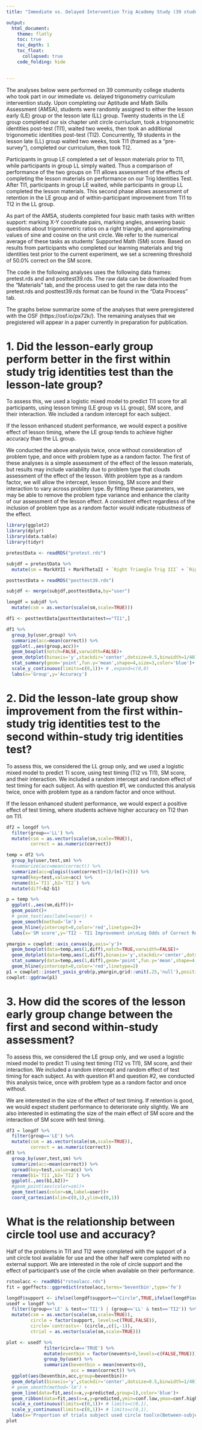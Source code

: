 ```yaml
---
title: "Immediate vs. Delayed Intervention Trig Academy Study (39 students)"

output: 
  html_document:
    theme: flatly
    toc: true
    toc_depth: 1
    toc_float:
      collapsed: true
    code_folding: hide
    

---
```

The analyses below were performed on 39 community college students who took part in our immediate vs. delayed trigonometry curriculum intervention study. Upon completing our Aptitude and Math Skills Assessment (AMSA), students were randomly assigned to either the lesson early (LE) group or the lesson late (LL) group. Twenty students in the LE group completed our six chapter unit circle curriuclum, took a trigonometric identities post-test (TI1), waited two weeks, then took an additional trigonometic identities post-test (TI2). Concurrently, 19 students in the lesson late (LL) group waited two weeks, took TI1 (framed as a "pre-survey"), completed our curriculum, then took TI2. 

Participants in group LE completed a set of lesson materials prior to TI1, while participants in group LL simply waited. Thus a comparison of performance of the two groups on TI1 allows assessment of the effects of completing the lesson materials on performance on our Trig Identities Test. After TI1, participants in group LE waited, while participants in group LL completed the lesson materials. This second phase allows assessment of retention in the LE group and of within-participant improvement from TI1 to TI2 in the LL group.

As part of the AMSA, students completed four basic math tasks with written support: marking X-Y coordinate pairs, marking angles, answering basic questions about trigonometric ratios on a right triangle, and approximating values of sine and cosine on the unit circle. We refer to the numerical average of these tasks as students' Supported Math (SM) score. Based on results from participants who completed our learning materials and trig identities test prior to the current experiment, we set a screening threshold of 50.0% correct on the SM score.

The code in the following analyses uses the following data frames: pretest.rds and and posttest39.rds. The raw data can be downloaded from the "Materials" tab, and the process used to get the raw data into the pretest.rds and posttest39.rds format can be found in the "Data Process" tab. 

The graphs below summarize some of the analyses that were preregistered with the OSF (https://osf.io/px72k/). The remaining analyses that we pregistered will appear in a paper currently in preparation for publication. 

# 1. Did the lesson-early group perform better in the first within study trig identities test than the lesson-late group?

To assess this, we used a logistic mixed model to predict TI1 score for all participants, using lesson timing (LE group vs LL group), SM score, and their interaction. We included a random intercept for each subject.

If the lesson enhanced student performance, we would expect a positive effect of lesson timing, where the LE group tends to achieve higher accuracy than the LL group. 

We conducted the above analysis twice, once without consideration of problem type, and once with problem type as a random factor. The first of these analyses is a simple assessment of the effect of the lesson materials, but results may include variability due to problem type that clouds assessment of the effect of the lesson. With problem type as a random factor, we will allow the intercept, lesson timing, SM score and their interaction to vary across problem type. By fitting these parameters, we may be able to remove the problem type variance and enhance the clarity of our assessment of the lesson effect. A consistent effect regardless of the inclusion of problem type as a random factor would indicate robustness of the effect.

```r
library(ggplot2)
library(dplyr)
library(data.table)
library(tidyr)

pretestData <- readRDS("pretest.rds")

subjdf = pretestData %>%
  mutate(sm = MarkXYII + MarkThetaII + `Right Triangle Trig III` + `Right Triangle Trig V`)

posttestData = readRDS("posttest39.rds")

subjdf <- merge(subjdf,posttestData,by="user")

longdf = subjdf %>%
  mutate(csm = as.vector(scale(sm,scale=TRUE)))
```


```r
df1 <- posttestData[posttestData$test=="TI1",]

df1 %>%
  group_by(user,group) %>%
  summarize(acc=mean(correct)) %>%
  ggplot(.,aes(group,acc))+
  geom_boxplot(notch=FALSE,varwidth=FALSE)+
  geom_dotplot(binaxis='y',stackdir='center',dotsize=0.5,binwidth=1/40)+
  stat_summary(geom='point',fun.y='mean',shape=4,size=3,color='blue')+
  scale_y_continuous(limits=c(0,1))+ # ,expand=c(0,0)
  labs(x='Group',y='Accuracy')
```

# 2.	Did the lesson-late group show improvement from the first within-study trig identities test to the second within-study trig identities test?

To assess this, we considered the LL group only, and we used a logistic mixed model to predict TI score, using test timing (TI2 vs TI1), SM score, and their interaction. We included a random intercept and random effect of test timing for each subject. As with question #1, we conducted this analysis twice, once with problem type as a random factor and once without.

If the lesson enhanced student performance, we would expect a positive effect of test timing, where students achieve higher accuracy on TI2 than on TI1.

```r
df2 = longdf %>%
  filter(group=='LL') %>%
  mutate(csm = as.vector(scale(sm,scale=TRUE)),
         correct = as.numeric(correct))
```

```r
temp = df2 %>%
  group_by(user,test,sm) %>%
  #summarize(acc=mean(correct)) %>%
  summarize(acc=qlogis((sum(correct)+1)/(n()+2))) %>%
  spread(key=test,value=acc) %>%
  rename(b1=`TI1`,b2=`TI2`) %>%
  mutate(diff=b2-b1)

p = temp %>%
  ggplot(.,aes(sm,diff))+
  geom_point()+
  # geom_text(aes(label=user)) + 
  geom_smooth(method='lm') +
  geom_hline(yintercept=0,color='red',linetype=2)+
  labs(x='SM score',y='TI2 - TI1 Improvement in\nLog Odds of Correct Response',title='Within LL Group')

ymargin = cowplot::axis_canvas(p,axis='y')+
  geom_boxplot(data=temp,aes(1,diff),notch=TRUE,varwidth=FALSE)+
  geom_dotplot(data=temp,aes(1,diff),binaxis='y',stackdir='center',dotsize=1.25,binwidth=1/16)+ # ,dotsize=0.5,binwidth=1/40
  stat_summary(data=temp,aes(1,diff),geom='point',fun.y='mean',shape=4,size=3,color='blue')+ # ,size=3
  geom_hline(yintercept=0,color='red',linetype=2)
p1 = cowplot::insert_yaxis_grob(p,ymargin,grid::unit(.25,'null'),position='right')
cowplot::ggdraw(p1)

```

# 3. How did the scores of the lesson early group change between the first and second within-study assessment?

To assess this, we considered the LE group only, and we used a logistic mixed model to predict TI using test timing (TI2 vs TI1), SM score, and their interaction. We included a random intercept and random effect of test timing for each subject. As with question #1 and question #2, we conducted this analysis twice, once with problem type as a random factor and once without.

We are interested in the size of the effect of test timing. If retention is good, we would expect student performance to deteriorate only slightly.  We are also interested in estimating the size of the main effect of SM score and the interaction of SM score with test timing.

```r
df3 = longdf %>%
  filter(group=='LE') %>%
  mutate(csm = as.vector(scale(sm,scale=TRUE)),
         correct = as.numeric(correct))
df3 %>%
  group_by(user,test,sm) %>%
  summarize(acc=mean(correct)) %>%
  spread(key=test,value=acc) %>%
  rename(b1=`TI1`,b2=`TI2`) %>%
  ggplot(.,aes(b1,b2))+
  #geom_point(aes(color=sm))+
  geom_text(aes(color=sm,label=user))+
  coord_cartesian(xlim=c(0,1),ylim=c(0,1))
```

# What is the relationship between circle tool use and accuracy?

Half of the problems in TI1 and TI2 were completed with the support of a unit circle tool available for use and the other half were completed with no external support. We are interested in the role of circle support and the effect of participant’s use of the circle when available on their performance. 


```r

rstoolacc <- readRDS("rstoolacc.rds")
fit = ggeffects::ggpredict(rstoolacc,terms='beventbin',type='fe')

longdf$support <- ifelse(longdf$support=="Circle",TRUE,ifelse(longdf$support=="NoCircle",FALSE,longdf$support)) 
usedf = longdf %>%
  filter((group=='LE' & test=='TI1') | (group=='LL' & test=='TI2')) %>%
  mutate(csm = as.vector(scale(sm,scale=TRUE)),
         circle = factor(support, levels=c(TRUE,FALSE)),
         circle=`contrasts<-`(circle,,c(1,-1)),
         ctrial = as.vector(scale(sm,scale=TRUE)))

plot <- usedf %>%
              filter(circle=='TRUE') %>%
              mutate(eventbin = factor(nevents>0,levels=c(FALSE,TRUE)))%>%
              group_by(user) %>%
              summarize(beventbin = mean(nevents>0),
                        acc = mean(correct)) %>%
  ggplot(aes(beventbin,acc,group=beventbin))+
  geom_dotplot(binaxis='y',stackdir='center',dotsize=0.5,binwidth=1/40)+
  # geom_smooth(method='lm') +
  geom_line(data=fit,aes(x=x,y=predicted,group=1),color='blue')+
  geom_ribbon(data=fit,aes(x=x,y=predicted,ymin=conf.low,ymax=conf.high,group=1),alpha=0.12,linetype=0)+
  scale_x_continuous(limits=c(0,1))+ # limits=c(0,1),
  scale_y_continuous(limits=c(0,1))+ # limits=c(0,1),
  labs(x='Proportion of trials subject used circle tool\n(Between-subject circle tool use)',y='Accuracy')
plot
```
